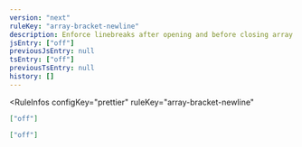 ```yaml
---
version: "next"
ruleKey: "array-bracket-newline"
description: Enforce linebreaks after opening and before closing array brackets
jsEntry: ["off"]
previousJsEntry: null
tsEntry: ["off"]
previousTsEntry: null
history: []
---
```


<RuleInfos 
  configKey="prettier" 
  ruleKey="array-bracket-newline" 
>

```json
["off"]
```

```json
["off"]
```

</RuleInfos>
